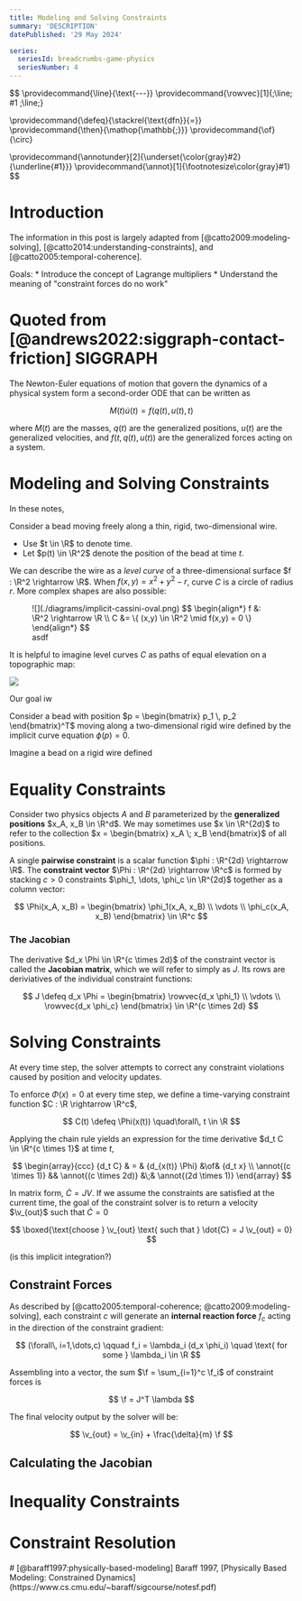 ```yaml
---
title: Modeling and Solving Constraints
summary: 'DESCRIPTION'
datePublished: '29 May 2024'

series:
  seriesId: breadcrumbs-game-physics
  seriesNumber: 4
---
```



$$
\providecommand{\line}{\text{---}}
\providecommand{\rowvec}[1]{\;\line\; #1 \;\line\;}

\providecommand{\defeq}{\stackrel{\text{dfn}}{=}}
\providecommand{\then}{\mathop{\mathbb{;}}}
\providecommand{\of}{\circ}

\providecommand{\annotunder}[2]{\underset{\color{gray}#2}{\underline{#1}}}
\providecommand{\annot}[1]{\footnotesize\color{gray}#1}
$$

# Introduction

The information in this post is largely adapted from [@catto2009:modeling-solving], [@catto2014:understanding-constraints], and [@catto2005:temporal-coherence].

<PostContent>
  <SeriesSummary />
</PostContent>

<TodoBlock>
Goals:
* Introduce the concept of Lagrange multipliers
* Understand the meaning of "constraint forces do no work"
</TodoBlock>

# Quoted from [@andrews2022:siggraph-contact-friction] SIGGRAPH

<ExactQuote>The Newton-Euler equations of motion that govern the dynamics of a physical system form a second-order ODE that can be written as</ExactQuote>

$$
M(t) \dot{u}(t) = f(q(t), u(t), t)
$$

where $M(t)$ are the masses, $q(t)$ are the generalized positions, $u(t)$ are the generalized velocities, and $f(t, q(t), u(t))$ are the generalized forces acting on a system.

# Modeling and Solving Constraints

In these notes, 


Consider a bead moving freely along a thin, rigid, two-dimensional wire.

* Use $t \in \R$ to denote time.
* Let $p(t) \in \R^2$ denote the position of the bead at time $t$.

We can describe the wire as a *level curve* of a three-dimensional surface $f : \R^2 \rightarrow \R$.  When $f(x,y) = x^2 + y^2 - r$, curve $C$ is a circle of radius $r$.  More complex shapes are also possible:

<Figure>
  <FigContent ncols={"foo"}>
    <SubFigure>
    ![](./diagrams/implicit-cassini-oval.png)
    </SubFigure>
    <SubFigure>
    $$
    \begin{align*}
    f &: \R^2 \rightarrow \R \\
    C &= \{ (x,y) \in \R^2 \mid f(x,y) = 0 \}
    \end{align*}
    $$
    </SubFigure>
  </FigContent>
  <FigCaption>
    asdf
  </FigCaption>
</Figure>

It is helpful to imagine level curves $C$ as paths of equal elevation on a topographic map:

![](./images/topographic-map.jpg)

Our goal iw 

Consider a bead with position $p = \begin{bmatrix} p_1 \, p_2 \end{bmatrix}^T$ moving along a two-dimensional rigid wire defined by the implicit curve equation $\phi(p) = 0$.


Imagine a bead on a rigid wire defined 

# Equality Constraints

Consider two physics objects $A$ and $B$ parameterized by the **generalized positions** $x_A, x_B \in \R^d$.  We may sometimes use $x \in \R^{2d}$ to refer to the collection $x = \begin{bmatrix} x_A \; x_B \end{bmatrix}$ of all positions.

A single **pairwise constraint** is a scalar function $\phi : \R^{2d} \rightarrow \R$.  The **constraint vector** $\Phi : \R^{2d} \rightarrow \R^c$ is formed by stacking $c > 0$ constraints $\phi_1, \dots, \phi_c \in \R^{2d}$ together as a column vector:

$$
\Phi(x_A, x_B) =
\begin{bmatrix}
\phi_1(x_A, x_B) \\
\vdots           \\
\phi_c(x_A, x_B)
\end{bmatrix}
\in \R^c
$$

### The Jacobian

The derivative $d_x \Phi \in \R^{c \times 2d}$ of the constraint vector is called the **Jacobian matrix**, which we will refer to simply as $J$.  Its rows are deriviatives of the individual constraint functions:

$$
J \defeq d_x \Phi =
\begin{bmatrix}
\rowvec{d_x \phi_1} \\
\vdots \\
\rowvec{d_x \phi_c}
\end{bmatrix}
\in \R^{c \times 2d}
$$

# Solving Constraints

At every time step, the solver attempts to correct any constraint violations caused by position and velocity updates.  

To enforce $\Phi(x) = 0$ at every time step, we define a time-varying constraint function $C : \R \rightarrow \R^c$,

$$
C(t) \defeq \Phi(x(t)) \quad\forall\, t \in \R
$$

Applying the chain rule yields an expression for the time derivative $d_t C \in \R^{c \times 1}$ at time $t$,

$$
\begin{array}{ccc}
{d_t C} & = & {d_{x(t)} \Phi} &\of& {d_t x} \\
\annot{(c \times 1)} && \annot{(c \times 2d)} &\;& \annot{(2d \times 1)}
\end{array}
$$

In matrix form, $\dot{C} = J V$.  If we assume the constraints are satisfied at the current time, the goal of the constraint solver is to return a velocity $\v_{out}$ such that $\dot{C} = 0$

$$
\boxed{\text{choose } \v_{out} \text{ such that } \dot{C} = J \v_{out} = 0}
$$

<TodoBlock>(is this implicit integration?)</TodoBlock>

## Constraint Forces

As described by [@catto2005:temporal-coherence; @catto2009:modeling-solving], each constraint $c$ will generate an **internal reaction force** $f_c$ acting in the direction of the constraint gradient:

$$
(\forall\, i=1,\dots,c)
\qquad
f_i = \lambda_i (d_x \phi_i) \quad \text{ for some } \lambda_i \in \R
$$

Assembling into a vector, the sum $\f = \sum_{i=1}^c \f_i$ of constraint forces is

$$
\f = J^T \lambda
$$

The final velocity output by the solver will be:

$$
\v_{out} = \v_{in} + \frac{\delta}{m} \f
$$



## Calculating the Jacobian

# Inequality Constraints

# Constraint Resolution


<LongQuote>
  # [@baraff1997:physically-based-modeling] Baraff 1997, [Physically Based Modeling:  Constrained Dynamics](https://www.cs.cmu.edu/~baraff/sigcourse/notesf.pdf)
</LongQuote>
